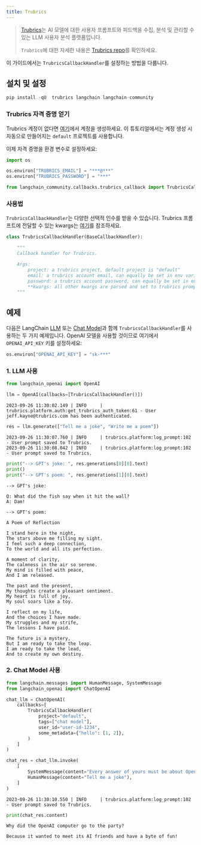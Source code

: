 ```yaml
---
title: Trubrics
---
```


>[Trubrics](https://trubrics.com)는 AI 모델에 대한 사용자 프롬프트와 피드백을 수집, 분석 및 관리할 수 있는 LLM 사용자 분석 플랫폼입니다.
>
>`Trubrics`에 대한 자세한 내용은 [Trubrics repo](https://github.com/trubrics/trubrics-sdk)를 확인하세요.

이 가이드에서는 `TrubricsCallbackHandler`를 설정하는 방법을 다룹니다.

## 설치 및 설정

```python
pip install -qU  trubrics langchain langchain-community
```

### Trubrics 자격 증명 얻기

Trubrics 계정이 없다면 [여기](https://trubrics.streamlit.app/)에서 계정을 생성하세요. 이 튜토리얼에서는 계정 생성 시 자동으로 만들어지는 `default` 프로젝트를 사용합니다.

이제 자격 증명을 환경 변수로 설정하세요:

```python
import os

os.environ["TRUBRICS_EMAIL"] = "***@***"
os.environ["TRUBRICS_PASSWORD"] = "***"
```

```python
from langchain_community.callbacks.trubrics_callback import TrubricsCallbackHandler
```

### 사용법

`TrubricsCallbackHandler`는 다양한 선택적 인수를 받을 수 있습니다. Trubrics 프롬프트에 전달할 수 있는 kwargs는 [여기](https://trubrics.github.io/trubrics-sdk/platform/user_prompts/#saving-prompts-to-trubrics)를 참조하세요.

```python
class TrubricsCallbackHandler(BaseCallbackHandler):

    """
    Callback handler for Trubrics.

    Args:
        project: a trubrics project, default project is "default"
        email: a trubrics account email, can equally be set in env variables
        password: a trubrics account password, can equally be set in env variables
        **kwargs: all other kwargs are parsed and set to trubrics prompt variables, or added to the `metadata` dict
    """
```

## 예제

다음은 LangChain [LLM](/oss/langchain/models) 또는 [Chat Model](/oss/langchain/models)과 함께 `TrubricsCallbackHandler`를 사용하는 두 가지 예제입니다. OpenAI 모델을 사용할 것이므로 여기에서 `OPENAI_API_KEY` 키를 설정하세요:

```python
os.environ["OPENAI_API_KEY"] = "sk-***"
```

### 1. LLM 사용

```python
from langchain_openai import OpenAI
```

```python
llm = OpenAI(callbacks=[TrubricsCallbackHandler()])
```

```output
2023-09-26 11:30:02.149 | INFO     | trubrics.platform.auth:get_trubrics_auth_token:61 - User jeff.kayne@trubrics.com has been authenticated.
```

```python
res = llm.generate(["Tell me a joke", "Write me a poem"])
```

```output
2023-09-26 11:30:07.760 | INFO     | trubrics.platform:log_prompt:102 - User prompt saved to Trubrics.
2023-09-26 11:30:08.042 | INFO     | trubrics.platform:log_prompt:102 - User prompt saved to Trubrics.
```

```python
print("--> GPT's joke: ", res.generations[0][0].text)
print()
print("--> GPT's poem: ", res.generations[1][0].text)
```

```output
--> GPT's joke:

Q: What did the fish say when it hit the wall?
A: Dam!

--> GPT's poem:

A Poem of Reflection

I stand here in the night,
The stars above me filling my sight.
I feel such a deep connection,
To the world and all its perfection.

A moment of clarity,
The calmness in the air so serene.
My mind is filled with peace,
And I am released.

The past and the present,
My thoughts create a pleasant sentiment.
My heart is full of joy,
My soul soars like a toy.

I reflect on my life,
And the choices I have made.
My struggles and my strife,
The lessons I have paid.

The future is a mystery,
But I am ready to take the leap.
I am ready to take the lead,
And to create my own destiny.
```

### 2. Chat Model 사용

```python
from langchain.messages import HumanMessage, SystemMessage
from langchain_openai import ChatOpenAI
```

```python
chat_llm = ChatOpenAI(
    callbacks=[
        TrubricsCallbackHandler(
            project="default",
            tags=["chat model"],
            user_id="user-id-1234",
            some_metadata={"hello": [1, 2]},
        )
    ]
)
```

```python
chat_res = chat_llm.invoke(
    [
        SystemMessage(content="Every answer of yours must be about OpenAI."),
        HumanMessage(content="Tell me a joke"),
    ]
)
```

```output
2023-09-26 11:30:10.550 | INFO     | trubrics.platform:log_prompt:102 - User prompt saved to Trubrics.
```

```python
print(chat_res.content)
```

```output
Why did the OpenAI computer go to the party?

Because it wanted to meet its AI friends and have a byte of fun!
```

```python

```